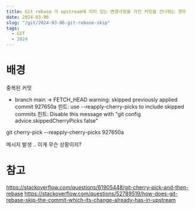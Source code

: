 ```yaml
---
title: Git rebase 가 upstream에 이미 있는 변경사항을 가진 커밋을 건너뛰는 경우
date: 2024-03-06
slug: "/git/2024-03-06-git-rebase-skip"
tags:
  - GIT
  - 2024
---
```


# 배경
중복된 커밋


 * branch            main       -> FETCH_HEAD
warning: skipped previously applied commit 927650a
힌트: use --reapply-cherry-picks to include skipped commits
힌트: Disable this message with "git config advice.skippedCherryPicks false"

git cherry-pick --reapply-cherry-picks 927650a


메시지 발생 .. 이게 무슨 상황이지?





# 참고
https://stackoverflow.com/questions/61905448/git-cherry-pick-and-then-rebase
https://stackoverflow.com/questions/52789519/how-does-git-rebase-skip-the-commit-which-its-change-already-has-in-upstream